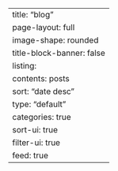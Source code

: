 ---
title: "blog"
page-layout: full
image-shape: rounded
title-block-banner: false
listing:
  contents: posts
  sort: "date desc"
  type: "default" 
  categories: true
  sort-ui: true
  filter-ui: true
  feed: true
---